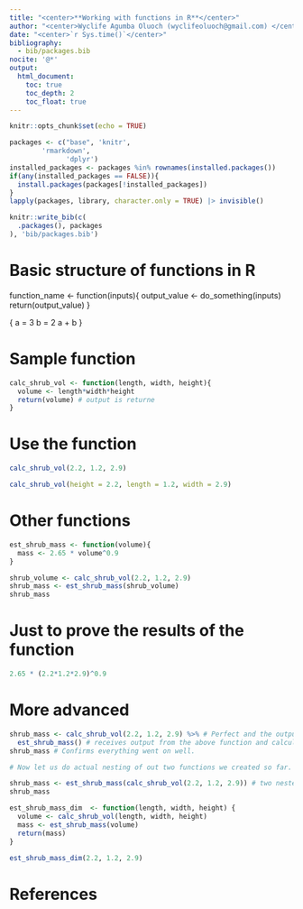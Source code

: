 ```yaml
---
title: "<center>**Working with functions in R**</center>"
author: "<center>Wyclife Agumba Oluoch (wyclifeoluoch@gmail.com) </center>"
date: "<center>`r Sys.time()`</center>"
bibliography: 
  - bib/packages.bib
nocite: '@*'
output: 
  html_document:
    toc: true
    toc_depth: 2
    toc_float: true
---
```


```r
knitr::opts_chunk$set(echo = TRUE)
```


```r
packages <- c("base", 'knitr',
        'rmarkdown',
              'dplyr')
installed_packages <- packages %in% rownames(installed.packages())
if(any(installed_packages == FALSE)){
  install.packages(packages[!installed_packages])
}
lapply(packages, library, character.only = TRUE) |> invisible()
```

```r
knitr::write_bib(c(
  .packages(), packages
), 'bib/packages.bib')
```

# Basic structure of functions in R

function_name <- function(inputs){
  output_value <- do_something(inputs)
  return(output_value)
}


{
  a = 3
  b = 2
  a + b
}

# Sample function

```r
calc_shrub_vol <- function(length, width, height){ 
  volume <- length*width*height
  return(volume) # output is returne
}
```

# Use the function

```r
calc_shrub_vol(2.2, 1.2, 2.9)
```

```r
calc_shrub_vol(height = 2.2, length = 1.2, width = 2.9)
```

# Other functions

```r
est_shrub_mass <- function(volume){
  mass <- 2.65 * volume^0.9
}

shrub_volume <- calc_shrub_vol(2.2, 1.2, 2.9) 
shrub_mass <- est_shrub_mass(shrub_volume) 
shrub_mass
```

# Just to prove the results of the function

```r
2.65 * (2.2*1.2*2.9)^0.9
```

# More advanced

```r
shrub_mass <- calc_shrub_vol(2.2, 1.2, 2.9) %>% # Perfect and the output piped down
  est_shrub_mass() # receives output from the above function and calculates mass
shrub_mass # Confirms everything went on well.

# Now let us do actual nesting of out two functions we created so far.

shrub_mass <- est_shrub_mass(calc_shrub_vol(2.2, 1.2, 2.9)) # two nested functions
shrub_mass

est_shrub_mass_dim  <- function(length, width, height) {
  volume <- calc_shrub_vol(length, width, height)
  mass <- est_shrub_mass(volume)
  return(mass)
}

est_shrub_mass_dim(2.2, 1.2, 2.9)
```

# References
